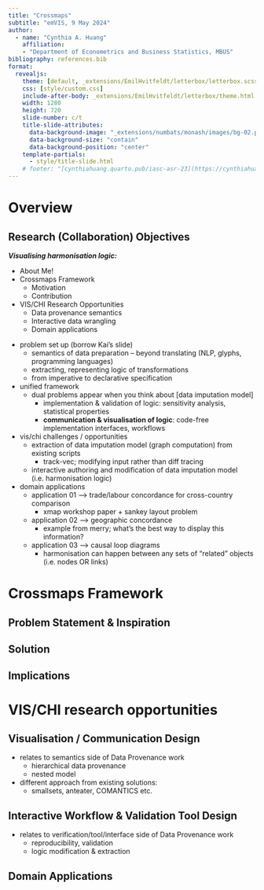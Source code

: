 ```yaml
---
title: "Crossmaps"
subtitle: "emVIS, 9 May 2024"
author: 
  - name: "Cynthia A. Huang"
    affiliation:
    - "Department of Econometrics and Business Statistics, MBUS"
bibliography: references.bib
format: 
  revealjs: 
    theme: [default, _extensions/EmilHvitfeldt/letterbox/letterbox.scss, _extensions/numbats/monash/assets/monash.scss]
    css: [style/custom.css]
    include-after-body: _extensions/EmilHvitfeldt/letterbox/theme.html
    width: 1280
    height: 720
    slide-number: c/t
    title-slide-attributes: 
      data-background-image: "_extensions/numbats/monash/images/bg-02.png"
      data-background-size: "contain"
      data-background-position: "center"
    template-partials:
      - style/title-slide.html
    # footer: "[cynthiahuang.quarto.pub/iasc-asr-23](https://cynthiahuang.quarto.pub/iasc-asr-23)"
---
```


<!---- todo: use this as template for LMU talk as well --->

# Overview

## Research (Collaboration) Objectives

***Visualising harmonisation logic:***

- About Me!
- Crossmaps Framework
    - Motivation
    - Contribution
- VIS/CHI Research Opportunities
    - Data provenance semantics
    - Interactive data wrangling
    - Domain applications

::: notes
-   problem set up (borrow Kai's slide)
    - semantics of data preparation -- beyond translating (NLP, glyphs, programming languages)
    - extracting, representing logic of transformations
    - from imperative to declarative specification
-   unified framework
    - dual problems appear when you think about [data imputation model]
        - implementation & validation of logic: sensitivity analysis, statistical properties
        - **communication & visualisation of logic**: code-free implementation interfaces, workflows
-   vis/chi challenges / opportunities
    - extraction of data imputation model (graph computation) from existing scripts
        - track-vec; modifying input rather than diff tracing
    - interactive authoring and modification of data imputation model (i.e. harmonisation logic)
-   domain applications
    -   application 01 --> trade/labour concordance for cross-country comparison
        - xmap workshop paper + sankey layout problem
    -   application 02 --> geographic concordance
        - example from merry; what's the best way to display this information?
    -   application 03 --> causal loop diagrams
        - harmonisation can happen between any sets of "related" objects (i.e. nodes OR links)
:::

# Crossmaps Framework

## Problem Statement & Inspiration

## Solution

## Implications

# VIS/CHI research opportunities

## Visualisation / Communication Design

- relates to semantics side of Data Provenance work
    - hierarchical data provenance
    - nested model
- different approach from existing solutions:
    - smallsets, anteater, COMANTICS etc.

## Interactive Workflow & Validation Tool Design

- relates to verification/tool/interface side of Data Provenance work
    - reproducibility, validation
    - logic modification & extraction

## Domain Applications



    

